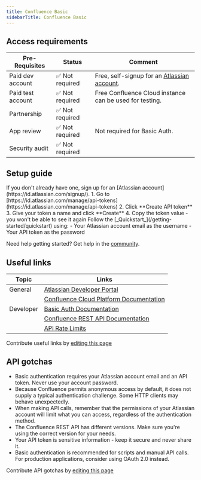 ```yaml
---
title: Confluence Basic
sidebarTitle: Confluence Basic
---
```



<Overview />
<PreBuiltTooling />
<PreBuiltUseCases />

## Access requirements
| Pre-Requisites | Status | Comment|
| - | - | - |
| Paid dev account | ✅ Not required | Free, self-signup for an [Atlassian account](https://id.atlassian.com/signup/). |
| Paid test account | ✅ Not required | Free Confluence Cloud instance can be used for testing. |
| Partnership | ✅ Not required | |
| App review | ✅ Not required | Not required for Basic Auth. |
| Security audit | ✅ Not required | |


## Setup guide

<Steps>
  <Step title="Create an Atlassian account">
    If you don't already have one, sign up for an [Atlassian account](https://id.atlassian.com/signup/).
  </Step>
  <Step title="Generate an API token">
    1. Go to [https://id.atlassian.com/manage/api-tokens](https://id.atlassian.com/manage/api-tokens)
    2. Click **Create API token**
    3. Give your token a name and click **Create**
    4. Copy the token value - you won't be able to see it again
  </Step>
  <Step title="Next">
    Follow the [_Quickstart_](/getting-started/quickstart) using:
    - Your Atlassian account email as the username
    - Your API token as the password
  </Step>
</Steps>

<Tip>Need help getting started? Get help in the [community](https://nango.dev/slack).</Tip>


## Useful links

| Topic | Links | 
| - | - | 
| General | [Atlassian Developer Portal](https://developer.atlassian.com/) |
| | [Confluence Cloud Platform Documentation](https://developer.atlassian.com/cloud/confluence/) |
| Developer | [Basic Auth Documentation](https://developer.atlassian.com/cloud/confluence/basic-auth-for-rest-apis/) |
| | [Confluence REST API Documentation](https://developer.atlassian.com/cloud/confluence/rest/intro/) |
| | [API Rate Limits](https://developer.atlassian.com/cloud/confluence/rate-limiting/) |

<Note>Contribute useful links by [editing this page](https://github.com/nangohq/nango/tree/master/docs-v2/integrations/all/confluence-basic.mdx)</Note>

## API gotchas

- Basic authentication requires your Atlassian account email and an API token. Never use your account password.
- Because Confluence permits anonymous access by default, it does not supply a typical authentication challenge. Some HTTP clients may behave unexpectedly.
- When making API calls, remember that the permissions of your Atlassian account will limit what you can access, regardless of the authentication method.
- The Confluence REST API has different versions. Make sure you're using the correct version for your needs.
- Your API token is sensitive information - keep it secure and never share it.
- Basic authentication is recommended for scripts and manual API calls. For production applications, consider using OAuth 2.0 instead.

<Note>Contribute API gotchas by [editing this page](https://github.com/nangohq/nango/tree/master/docs-v2/integrations/all/confluence-basic.mdx)</Note>
